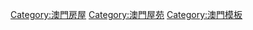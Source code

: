 {{Navbox
| name = 澳門經濟房屋
| title = [[File:IH Macau.png|20px]] [[經濟房屋|澳門經濟房屋]]
| bodyclass = hlist

| group1 = 澳門半島
| list1 = 
* [[彩虹苑]]
* [[鴻運閣、吉祥閣、如意閣]]
* [[利達新邨]]
* [[美樂花園大廈]]
* [[新樂大廈]]
* [[華茂新邨]]
* [[杏花新邨]]
* [[海南花園]]
* [[樂富新邨]]
* [[新城市花園]]
* [[民安新邨]]
* [[康樂新邨]]
* [[永添新邨]]
* [[八達新邨]]
* [[泰豐新邨]]
* [[東華新邨]]
* [[百利新邨]]
* [[麗華新邨]]
* [[威龍花園]]
* [[灣景園 (澳門)|灣景園]]
* [[翡翠廣場]]
* [[海景園]]
* [[瑞祥新邨]]
* [[威翠花園]]
* [[廣華新邨]]
* [[澳門大廈]]
* [[美蓮大廈]]
* [[運順新邨]]
* [[威苑花園]]
* [[信達廣場]]
* [[南澳花園]]
* [[南華新邨]]
* [[亨達大廈]]
* [[朝輝大廈]]
* [[新寶花園]]
* [[先進廣場]]
* [[信廉花園]]
* [[永寧廣場大廈]]
* [[青葱大廈]]
* [[快盈大廈]]
* [[青洲坊大廈]]
* [[青怡大廈]]
* [[青濤大廈]]

| group2 = 氹仔
| list2 = 
* [[利民大廈]]
* [[威翠花園]]
* [[泉福新邨]]
* [[湖畔大廈]]
* [[氹仔日暉大廈]]

| group3 = 路環
| list3 = 
* [[石排灣 (澳門)|業興大廈]]
* [[石排灣 (澳門)|居雅大廈]]
* [[石排灣 (澳門)|安順大廈]]

| group4 = 建築中
| list4 =  
* 新城A區公屋群
}}<noinclude>
[[Category:澳門房屋]]
[[Category:澳門屋苑]]
[[Category:澳門模板]]
</noinclude>
